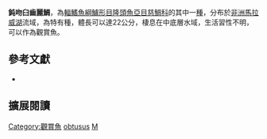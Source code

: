 {{Speciesbox
| name = 鈍吻臼齒麗鯛
| status = LC
| status_system= IUCN3.1
| image = 
| image_width = 260px
| image_caption = 
| genus = Mylochromis
| species = obtusus
| authority = [[Trewavas|Trewavas]], 1935
| synonyms = *''Haplochromis obtusus''<br /><small>Trewavas, 1935</small>
*''Cyrtocara obtusa''<br /><small>Trewavas, 1935</small>
*''Maravichromis obtusus''<br /><small>Trewavas, 1935</small>
}}

'''鈍吻臼齒麗鯛'''，為[[輻鰭魚綱|輻鰭魚綱]][[鱸形目|鱸形目]][[隆頭魚亞目|隆頭魚亞目]][[慈鯛科|慈鯛科]]的其中一[[種|種]]，分布於[[非洲|非洲]][[馬拉威湖|馬拉威湖]]流域，為特有種，體長可以達22公分，棲息在中底層水域，生活習性不明，可以作為觀賞魚。

== 參考文獻 ==
*{{FishBase_species|genus=Mylochromis|species=obtusus|year=2013|month=4}}

== 擴展閱讀 ==
{{refbegin}}
{{wikispecies-inline|Mylochromis obtusus|鈍吻臼齒麗鯛}}
{{refend}}
{{Taxonbar|from=Q5261790}}

[[Category:觀賞魚|Category:觀賞魚]]
[[Category:臼齒麗鯛屬|obtusus]]
[[Category:1935年描述的魚類|M]]

{{鱸形目小作品}}